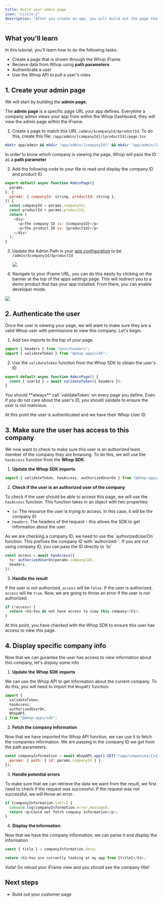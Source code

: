 ```yaml
---
title: Build your admin page
icon: "circle-2"
description: "After you create an app, you will build out the page that allows Whop Companies to interact with your app"
---
```


## What you'll learn

In this tutorial, you’ll learn how to do the following tasks:

- Create a page that is shown through the Whop iFrame
- Recieve data from Whop using **path parameters**
- Authenticate a user
- Use the Whop API to pull a user's roles

## 1. Create your admin page

We will start by building the **admin page.**

The **admin page** is a specific page URL your app defines. Everytime a company admin views your app from within the Whop Dashboard, they will view the admin page within the iFrame.

1. Create a page to match this URL `/admin/$companyId/$productId`. To do this, create this file: `/app/admin/[companyId]/[productId]/page.tsx`

```bash
mkdir app/admin && mkdir "app/admin/[companyId]" && mkdir "app/admin/[companyId]/[productId]" && touch "app/admin/[companyId]/[productId]/page.tsx"
```

In order to know which company is viewing the page, Whop will pass the ID as a **path parameter**

2. Add the following code to your file to read and display the company ID and product ID

```javascript
export default async function AdminPage({
  params,
}: {
  params: { companyId: string, productId: string },
}) {
  const companyId = params.companyId;
  const productId = params.productId;
  return (
    <div>
      <p>The company ID is: {companyId}</p>
      <p>The product ID is: {productId}</p>
    </div>
  );
}
```

3. Update the Admin Path in your [app configuration](https://dash.whop.com/settings/developer) to be `/admin/$companyId/$productId`

   <Frame>
     <img src="https://imgur.com/I02L6Iv.png" />
   </Frame>

4. Navigate to your iFrame URL, you can do this easily by clicking on the banner at the top of the apps settings page. This will redirect you to a demo product that has your app installed. From there, you can enable developer mode.

<Frame>
  <img src="https://imgur.com/RMjXYJx.gif" />
</Frame>

## 2. Authenticate the user

Once the user is viewing your page, we will want to make sure they are a valid Whop user with permissions to view this company. Let's begin.

1. Add two imports to the top of your page

```javascript
import { headers } from "next/headers";
import { validateToken } from "@whop-apps/sdk";
```

2. Use the `validateToken` function from the Whop SDK to obtain the user's ID

```javascript
export default async function AdminPage() {
  const { userId } = await validateToken({ headers });
}
```

<Warning>
  You should **always** call `validateToken` on every page you define. Even if
  you do not care about the user's ID, you should validate to ensure the user is
  not malicious.
</Warning>

At this point the user is authenticated and we have their Whop User ID

## 3. Make sure the user has access to this company

We now want to check to make sure this user is an authorized team member of the company they are browsing. To do this, we will use the `hasAccess` function from the **Whop SDK**.

1. **Update the Whop SDK imports**

```js
import { validateToken, hasAccess, authorizedUserOn } from "@whop-apps/sdk";
```

2. **Check if the user is an authorized user of the company**

To check if the user should be able to access this page, we will use the `hasAccess` function. This function takes in an object with two properties:

- `to`: The resource the user is trying to access. In this case, it will be the company ID
- `headers`: The headers of the request - this allows the SDK to get information about the user.

<Note>
  As we are checking a company ID, we need to use the `authorizedUserOn`
  function. This prefixes the company ID with `authorized-`. If you are not
  using company ID, you can pass the ID directly to `to`
</Note>

```js
const access = await hasAccess({
  to: authorizedUserOn(params.companyId),
  headers,
});
```

3. **Handle the result**

If the user is not authorized, `access` will be `false`. If the user is authorized, `access` will be `true`. Now, we are going to throw an error if the user is not authorized.

```js
if (!access) {
  return <h1>You do not have access to view this company</h1>;
}
```

At this point, you have checked with the Whop SDK to ensure this user has access to view this page.

## 4. Display specific company info

Now that we can gurantee the user has access to view information about this company, let's display some info

1. **Update the Whop SDK imports**

We can use the Whop API to get information about the current company. To do this, you will need to import the `WhopAPI` function.

```javascript
import {
  validateToken,
  hasAccess,
  authorizedUserOn,
  WhopAPI,
} from "@whop-apps/sdk";
```

2. **Fetch the company information**

Now that we have imported the Whop API function, we can use it to fetch the companies information. We are passing in the company ID we got from the path parameters.

```javascript
const companyInformation = await WhopAPI.app().GET("/app/companies/{id}", {
  params: { path: { id: params.companyId } },
});
```

3. **Handle potential errors**

To make sure that we can retrieve the data we want from the result, we first need to check if the request was successful. If the request was not successful, we will throw an error.

```javascript
if (companyInformation.isErr) {
  console.log(companyInformation.error.message);
  return <p>Could not fetch company information</p>;
}
```

4. **Display the information**

Now that we have the company information, we can parse it and display the information

```javascript
const { title } = companyInformation.data;

return <h1>You are currently looking at my app from {title}</h1>;
```

Voila! Go reload your iFrame view and you should see the company title!

## Next steps

- Build out your customer page
